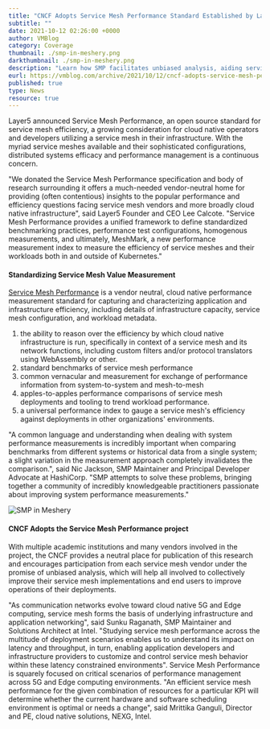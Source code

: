 ```yaml
---
title: "CNCF Adopts Service Mesh Performance Standard Established by Layer5"
subtitle: ""
date: 2021-10-12 02:26:00 +0000
author: VMBlog
category: Coverage
thumbnail: ./smp-in-meshery.png
darkthumbnail: ./smp-in-meshery.png
description: "Learn how SMP facilitates unbiased analysis, aiding service mesh vendors and end users in enhancing their implementations and operational efficiency."
eurl: https://vmblog.com/archive/2021/10/12/cncf-adopts-service-mesh-performance-standard-established-by-layer5.aspx#.YqWex9JBxIc
published: true
type: News
resource: true
---
```



<NewsWrapper>

<p>
  Layer5 announced Service Mesh Performance, an open source standard for service mesh efficiency, a
  growing consideration for cloud native operators and developers utilizing a service mesh in their
  infrastructure. With the myriad service meshes available and their sophisticated configurations,
  distributed systems efficacy and performance management is a continuous concern.
</p>

<p>
  "We donated the Service Mesh Performance specification and body of research surrounding it offers
  a much-needed vendor-neutral home for providing (often contentious) insights to the popular
  performance and efficiency questions facing service mesh vendors and more broadly cloud native
  infrastructure", said Layer5 Founder and CEO Lee Calcote. "Service Mesh Performance provides a
  unified framework to define standardized benchmarking practices, performance test configurations,
  homogenous measurements, and ultimately, MeshMark, a new performance measurement index to measure
  the efficiency of service meshes and their workloads both in and outside of Kubernetes."
</p>

<h4>Standardizing Service Mesh Value Measurement</h4>
<p>
  <a href="https://smp-spec.io/">Service Mesh Performance</a> is a vendor neutral, cloud native
  performance measurement standard for capturing and characterizing application and infrastructure
  efficiency, including details of infrastructure capacity, service mesh configuration, and workload
  metadata.
</p>

<ol>
  <li>
    the ability to reason over the efficiency by which cloud native infrastructure is run,
    specifically in context of a service mesh and its network functions, including custom filters
    and/or protocol translators using WebAssembly or other.
  </li>
  <li>standard benchmarks of service mesh performance</li>
  <li>
    common vernacular and measurement for exchange of performance information from system-to-system
    and mesh-to-mesh
  </li>
  <li>
    apples-to-apples performance comparisons of service mesh deployments and tooling to trend
    workload performance.
  </li>
  <li>
    a universal performance index to gauge a service mesh's efficiency against deployments in other
    organizations' environments.
  </li>
</ol>

<p>
  "A common language and understanding when dealing with system performance measurements is
  incredibly important when comparing benchmarks from different systems or historical data from a
  single system; a slight variation in the measurement approach completely invalidates the
  comparison.", said Nic Jackson, SMP Maintainer and Principal Developer Advocate at HashiCorp. "SMP
  attempts to solve these problems, bringing together a community of incredibly knowledgeable
  practitioners passionate about improving system performance measurements."
</p>

<img src={smp} alt="SMP in Meshery" />

<h4>CNCF Adopts the Service Mesh Performance project</h4>

<p>
  With multiple academic institutions and many vendors involved in the project, the CNCF provides a
  neutral place for publication of this research and encourages participation from each service mesh
  vendor under the promise of unbiased analysis, which will help all involved to collectively
  improve their service mesh implementations and end users to improve operations of their
  deployments.
</p>

<p>
  "As communication networks evolve toward cloud native 5G and Edge computing, service mesh forms
  the basis of underlying infrastructure and application networking", said Sunku Raganath, SMP
  Maintainer and Solutions Architect at Intel. "Studying service mesh performance across the
  multitude of deployment scenarios enables us to understand its impact on latency and throughput,
  in turn, enabling application developers and infrastructure providers to customize and control
  service mesh behavior within these latency constrained environments". Service Mesh Performance is
  squarely focused on critical scenarios of performance management across 5G and Edge computing
  environments. "An efficient service mesh performance for the given combination of resources for a
  particular KPI will determine whether the current hardware and software scheduling environment is
  optimal or needs a change", said Mrittika Ganguli, Director and PE, cloud native solutions, NEXG,
  Intel.
</p>

</NewsWrapper>
